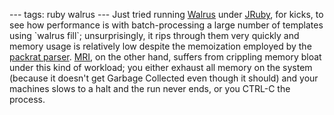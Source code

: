 ---
tags: ruby walrus
---
Just tried running [[Walrus]] under [[JRuby]], for kicks, to see how performance is with batch-processing a large number of templates using `walrus fill`; unsurprisingly, it rips through them very quickly and memory usage is relatively low despite the memoization employed by the [[packrat parser]]. [[MRI]], on the other hand, suffers from crippling memory bloat under this kind of workload; you either exhaust all memory on the system (because it doesn't get Garbage Collected even though it should) and your machines slows to a halt and the run never ends, or you CTRL-C the process.
